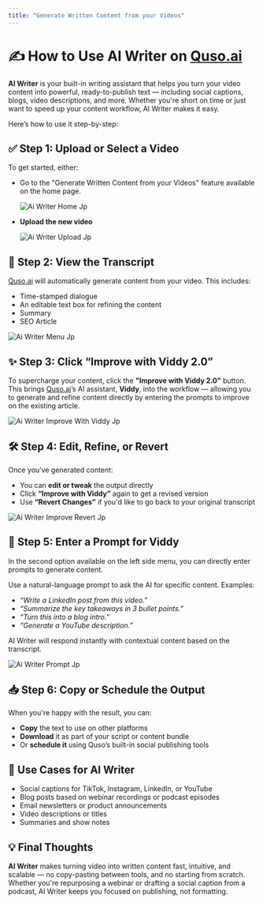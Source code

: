 ```yaml
---
title: "Generate Written Content from your Videos"
---
```


# ✍️ How to Use AI Writer on [Quso.ai](http://Quso.ai)

**AI Writer** is your built-in writing assistant that helps you turn your video content into powerful, ready-to-publish text — including social captions, blogs, video descriptions, and more. Whether you're short on time or just want to speed up your content workflow, AI Writer makes it easy.

Here’s how to use it step-by-step:

## ✅ Step 1: Upload or Select a Video

To get started, either:

- Go to the "Generate Written Content from your Videos" feature available on the home page.

  ![Ai Writer Home Jp](/images/ai-writer-home.jpg)
- **Upload the new video**

  ![Ai Writer Upload Jp](/images/ai-writer-upload.jpg)

## 🧠 Step 2: View the Transcript

[Quso.ai](http://Quso.ai) will automatically generate content from your video. This includes:

- Time-stamped dialogue
- An editable text box for refining the content
- Summary
- SEO Article

![Ai Writer Menu Jp](/images/ai-writer-menu.jpg)

## ✨ Step 3: Click “Improve with Viddy 2.0”

To supercharge your content, click the **"Improve with Viddy 2.0"** button. This brings [Quso.ai](http://Quso.ai)’s AI assistant, **Viddy**, into the workflow — allowing you to generate and refine content directly by entering the prompts to improve on the existing article.

![Ai Writer Improve With Viddy Jp](/images/ai-writer-improve-with-viddy.jpg)

## 🛠 Step 4: Edit, Refine, or Revert

Once you’ve generated content:

- You can **edit or tweak** the output directly
- Click **“Improve with Viddy”** again to get a revised version
- Use **“Revert Changes”** if you'd like to go back to your original transcript

![Ai Writer Improve Revert Jp](/images/ai-writer-improve-revert.jpg)

## 💬 Step 5: Enter a Prompt for Viddy

In the second option available on the left side menu, you can directly enter prompts to generate content.

Use a natural-language prompt to ask the AI for specific content. Examples:

- _“Write a LinkedIn post from this video.”_
- _“Summarize the key takeaways in 3 bullet points.”_
- _“Turn this into a blog intro.”_
- _“Generate a YouTube description.”_

AI Writer will respond instantly with contextual content based on the transcript.

![Ai Writer Prompt Jp](/images/ai-writer-prompt.jpg)

## 📥 Step 6: Copy or Schedule the Output

When you're happy with the result, you can:

- **Copy** the text to use on other platforms
- **Download** it as part of your script or content bundle
- Or **schedule it** using Quso’s built-in social publishing tools

## 🎯 Use Cases for AI Writer

- Social captions for TikTok, Instagram, LinkedIn, or YouTube
- Blog posts based on webinar recordings or podcast episodes
- Email newsletters or product announcements
- Video descriptions or titles
- Summaries and show notes

## 💡 Final Thoughts

**AI Writer** makes turning video into written content fast, intuitive, and scalable — no copy-pasting between tools, and no starting from scratch. Whether you're repurposing a webinar or drafting a social caption from a podcast, AI Writer keeps you focused on publishing, not formatting.